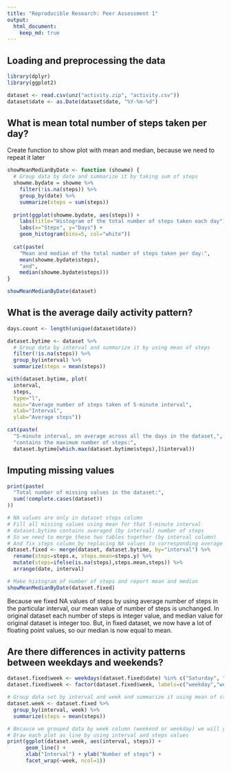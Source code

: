 ```yaml
---
title: "Reproducible Research: Peer Assessment 1"
output: 
  html_document:
    keep_md: true
---
```



## Loading and preprocessing the data
```r
library(dplyr)
library(ggplot2)

dataset <- read.csv(unz("activity.zip", "activity.csv"))
dataset$date <- as.Date(dataset$date, "%Y-%m-%d")
```


## What is mean total number of steps taken per day?
Create function to show plot with mean and median, because we need to repeat it later
```r
showMeanMedianByDate <- function (showme) {
  # Group data by date and summarize it by taking sum of steps
  showme.bydate = showme %>% 
    filter(!is.na(steps)) %>%
    group_by(date) %>% 
    summarize(steps = sum(steps))
  
  print(ggplot(showme.bydate, aes(steps)) +
    labs(title="Histogram of the total number of steps taken each day") +
    labs(x="Steps", y="Days") +
    geom_histogram(bins=5, col="white"))
  
  cat(paste(
    "Mean and median of the total number of steps taken per day:",
    mean(showme.bydate$steps), 
    "and", 
    median(showme.bydate$steps)))
}

showMeanMedianByDate(dataset)
```


## What is the average daily activity pattern?
```r
days.count <- length(unique(dataset$date))

dataset.bytime <- dataset %>%
  # Group data by interval and summarize it by using mean of steps
  filter(!is.na(steps)) %>%
  group_by(interval) %>%
  summarize(steps = mean(steps))

with(dataset.bytime, plot(
  interval, 
  steps, 
  type="l",
  main="Average number of steps taken of 5-minute interval",
  xlab="Interval",
  ylab="Average steps"))

cat(paste(
  "5-minute interval, on average across all the days in the dataset,",
  "contains the maximum number of steps:",
  dataset.bytime[which.max(dataset.bytime$steps),]$interval))
```


## Imputing missing values
```r
print(paste(
  "Total number of missing values in the dataset:",
  sum(!complete.cases(dataset))
))

# NA values are only in dataset steps column
# Fill all missing values using mean for that 5-minute interval
# dataset.bytime contains averaged (by interval) number of steps
# So we need to merge these two tables together (by interval column)
# And fix steps column by replacing NA values to corresponding average
dataset.fixed <- merge(dataset, dataset.bytime, by="interval") %>%
  rename(steps=steps.x, steps.mean=steps.y) %>%
  mutate(steps=ifelse(is.na(steps),steps.mean,steps)) %>%
  arrange(date, interval)

# Make histogram of number of steps and report mean and median
showMeanMedianByDate(dataset.fixed)
```


Because we fixed NA values of steps by using average number of steps in the particular interval,
our mean value of number of steps is unchanged. In original dataset each number of steps is integer value, and median value for original dataset is integer too. But, in fixed dataset, we now have a lot of floating point values, so our median is now equal to mean.


## Are there differences in activity patterns between weekdays and weekends?
```r
dataset.fixed$week <- weekdays(dataset.fixed$date) %in% c("Saturday", "Sunday")
dataset.fixed$week <- factor(dataset.fixed$week, labels=c("weekday","weekend"))

# Group data set by interval and week and summarize it using mean of steps
dataset.week <- dataset.fixed %>%
  group_by(interval, week) %>%
  summarize(steps = mean(steps))

# Because we grouped data by week column (weekend or weekday) we will get 2 plots
# Draw each plot as line by using interval and steps values
print(ggplot(dataset.week, aes(interval, steps)) + 
      geom_line() + 
      xlab("Interval") + ylab("Number of steps") +
      facet_wrap(~week, ncol=1))
```